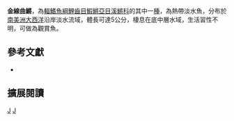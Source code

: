 {{Speciesbox 
| taxon = Campellolebias chrysolineatus
| status = NE
| status_system = IUCN3.1
| authority = [[Costa|Costa]], [[Lacerda|Lacerda]] & [[Brasil|Brasil]], 1989
| synonyms = 
}}
'''金線曲鱂'''，為[[輻鰭魚綱|輻鰭魚綱]][[鯉齒目|鯉齒目]][[鰕鱂亞目|鰕鱂亞目]][[溪鱂科|溪鱂科]]的其中一[[種|種]]，為熱帶淡水魚，分布於[[南美洲|南美洲]][[大西洋|大西洋]]沿岸淡水流域，體長可達5公分，棲息在底中層水域，生活習性不明，可做為觀賞魚。

== 參考文獻 ==
*{{FishBase_species|genus=Campellolebias|species=chrysolineatus|year=2014|month=8}}

== 擴展閱讀 ==
{{refbegin}}
{{wikispecies-inline|Campellolebias chrysolineatus|金線曲鱂}}
{{refend}}
{{Taxonbar|from=Q6423222}}

[[Category:觀賞魚|J]]
[[Category:曲鱂屬|J]]